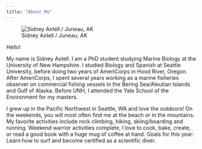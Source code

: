 ```yaml
---
title: "About Me"
---
```

![Sidney Axtell / Juneau, AK](/Users/sidneyreel/UNH/BIOL806/Personal Website/fish_creek_AK.png)


Hello!

My name is Sidney Axtell. I am a PhD student studying Marine Biology at the University of New Hampshire. I studied Biology and Spanish at Seattle University, before doing two years of AmeriCorps in Hood River, Oregon. After AmeriCorps, I spent several years working as a marine fisheries observer on commercial fishing vessels in the Bering Sea/Aleutian Islands and Gulf of Alaska. Before UNH, I attended the Yale School of the Environment for my masters. 

I grew up in the Pacific Northwest in Seattle, WA and love the outdoors! On the weekends, you will most often find me at the beach or in the mountains. My favorite activities include rock climbing, hiking, skiing/boarding and running. Weekend warrior activities complete, I love to cook, bake, create, or read a good book with a huge mug of coffee at hand. Goals for this year: Learn how to surf and become certified as a scientific diver.

  
